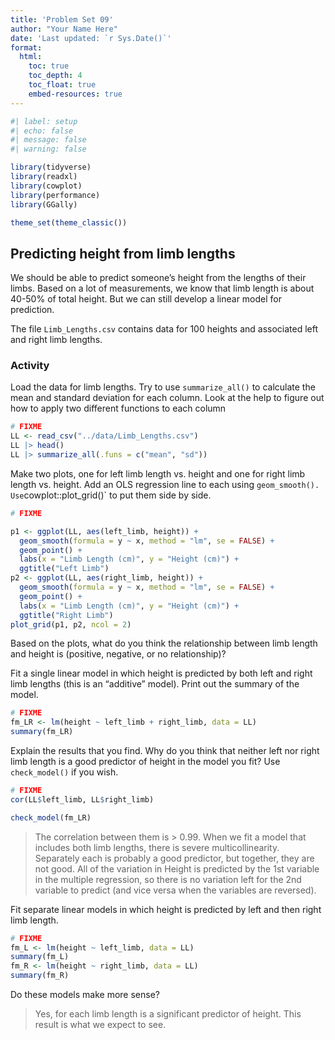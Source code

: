 ```yaml
---
title: 'Problem Set 09'
author: "Your Name Here"
date: 'Last updated: `r Sys.Date()`'
format:
  html:
    toc: true
    toc_depth: 4
    toc_float: true
    embed-resources: true
---
```


```r
#| label: setup
#| echo: false
#| message: false
#| warning: false

library(tidyverse)
library(readxl)
library(cowplot)
library(performance)
library(GGally)

theme_set(theme_classic())
```


## Predicting height from limb lengths

We should be able to predict someone's height from the lengths of their limbs. Based on a lot of measurements, we know that limb length is about 40-50% of total height. But we can still develop a linear model for prediction.

The file `Limb_Lengths.csv` contains data for 100 heights and associated left and right limb lengths.


### Activity

Load the data for limb lengths. Try to use `summarize_all()` to calculate the mean and standard deviation for each column. Look at the help to figure out how to apply two different functions to each column

```r
# FIXME
LL <- read_csv("../data/Limb_Lengths.csv")
LL |> head()
LL |> summarize_all(.funs = c("mean", "sd"))
```

Make two plots, one for left limb length vs. height and one for right limb length vs. height. Add an OLS regression line to each using `geom_smooth(). Use `cowplot::plot_grid()` to put them side by side.

```r
# FIXME

p1 <- ggplot(LL, aes(left_limb, height)) + 
  geom_smooth(formula = y ~ x, method = "lm", se = FALSE) +
  geom_point() +
  labs(x = "Limb Length (cm)", y = "Height (cm)") +
  ggtitle("Left Limb")
p2 <- ggplot(LL, aes(right_limb, height)) + 
  geom_smooth(formula = y ~ x, method = "lm", se = FALSE) +
  geom_point() +
  labs(x = "Limb Length (cm)", y = "Height (cm)") +
  ggtitle("Right Limb")
plot_grid(p1, p2, ncol = 2)
```

Based on the plots, what do you think the relationship between limb length and height is (positive, negative, or no relationship)?

> 

Fit a single linear model in which height is predicted by both left and right limb lengths (this is an "additive" model). Print out the summary of the model.

```r
# FIXME
fm_LR <- lm(height ~ left_limb + right_limb, data = LL)
summary(fm_LR)
```

Explain the results that you find. Why do you think that neither left nor right limb length is a good predictor of height in the model you fit? Use `check_model()` if you wish.

```r
# FIXME
cor(LL$left_limb, LL$right_limb)

check_model(fm_LR)
```

> The correlation between them is > 0.99. When we fit a model that includes both limb lengths, there is severe multicollinearity. Separately each is probably a good predictor, but together, they are not good. All of the variation in Height is predicted by the 1st variable in the multiple regression, so there is no variation left for the 2nd variable to predict (and vice versa when the variables are reversed).


Fit separate linear models in which height is predicted by left and then right limb length.

```r
# FIXME
fm_L <- lm(height ~ left_limb, data = LL)
summary(fm_L)
fm_R <- lm(height ~ right_limb, data = LL)
summary(fm_R)
```

Do these models make more sense?

> Yes, for each limb length is a significant predictor of height. This result is what we expect to see.


